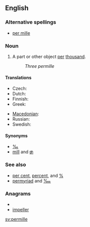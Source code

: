 {{wikipedia}}
==English==

===Alternative spellings===
* [[per mille]]

===Noun===
{{en-noun|permille}}

# A part or other object [[per]] [[thousand]].
#: ''Three permille''

====Translations====
{{trans-top|per thousand}}
* Czech: {{t+|cs|promile|n}}
* Dutch: {{t-|nl|promille}}
* Finnish: {{t+|fi|promille}}
* Greek: {{t|el|τοις χιλίοις}}
{{trans-mid}}
* [[Macedonian]]: {{t|mk|промил|m|tr=promíl}}
* Russian: {{t|ru|промилле|tr=promille}}
* Swedish: {{t|sv|promille|c}}
{{trans-bottom}}

====Synonyms====
* [[‰]]
* [[mill#Etymology 2|mill]] and [[₥]]

===See also===
* [[per cent]], [[percent]], and [[%]]
* [[permyriad]] and [[‱]]

===Anagrams===
* {{alphagram|eeillmpr}}
* [[impeller#English|impeller]]

[[sv:permille]]
